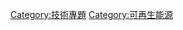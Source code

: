 {{Wikipedia category}}
{{Catmore|维基百科:可再生能源专题}}
[[Category:技術專題|Category:技術專題]]
[[Category:可再生能源|Category:可再生能源]]